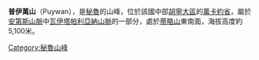{{Coord|11|51|21|S|75|2|40|W|display=title}}

'''普伊萬山'''（Puywan），是[[秘魯|秘魯]]的山峰，位於該國中部[[胡寧大區|胡寧大區]]的[[萬卡約省|萬卡約省]]，屬於[[安第斯山脈|安第斯山脈]]中[[瓦伊塔帕利亞納山脈|瓦伊塔帕利亞納山脈]]的一部分，處於[[蒂略山|蒂略山]]東南面，海拔高度約5,100米。

{{Peru-geo-stub}}
[[Category:秘魯山峰|Category:秘魯山峰]]